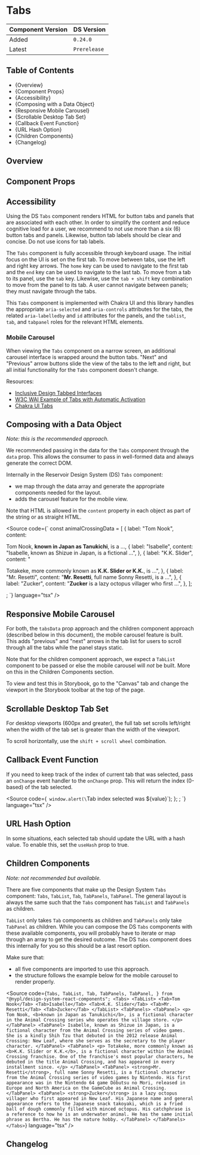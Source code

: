 

<Meta of={TabsStories} />

# Tabs

| Component Version | DS Version   |
| ----------------- | ------------ |
| Added             | `0.24.0`     |
| Latest            | `Prerelease` |

## Table of Contents

- {<Link href="#overview" target="_self">Overview</Link>}
- {<Link href="#component-props" target="_self">Component Props</Link>}
- {<Link href="#accessibility" target="_self">Accessibility</Link>}
- {<Link href="#composing-with-a-data-object" target="_self">Composing with a Data Object</Link>}
- {<Link href="#responsive-mobile-carousel" target="_self">Responsive Mobile Carousel</Link>}
- {<Link href="#scrollable-desktop-tab-set" target="_self">Scrollable Desktop Tab Set</Link>}
- {<Link href="#callback-event-function" target="_self">Callback Event Function</Link>}
- {<Link href="#url-hash-option" target="_self">URL Hash Option</Link>}
- {<Link href="#children-components" target="_self">Children Components</Link>}
- {<Link href="#changelog" target="_self">Changelog</Link>}

## Overview

<Description of={TabsStories} />

## Component Props

<Canvas of={TabsStories.WithControls} />

<ArgTypes of={TabsStories.WithControls} />

## Accessibility

Using the DS `Tabs` component renders HTML for button tabs and panels that are
associated with each other. In order to simplify the content and reduce
cognitive load for a user, we recommend to not use more than a six (6) button
tabs and panels. Likewise, button tab labels should be clear and concise. Do not
use icons for tab labels.

The `Tabs` component is fully accessible through keyboard usage. The initial
focus on the UI is set on the first tab. To move between tabs, use the left and
right key arrows. The `home` key can be used to navigate to the first tab and
the `end` key can be used to navigate to the last tab. To move from a tab to its
panel, use the `tab` key. Likewise, use the `tab + shift` key combination to
move from the panel to its tab. A user cannot navigate between panels; they must
navigate through the tabs.

This `Tabs` component is implemented with Chakra UI and this library handles the
appropriate `aria-selected` and `aria-controls` attributes for the tabs, the
related `aria-labelledby` and `id` attributes for the panels, and the `tablist`,
`tab`, and `tabpanel` roles for the relevant HTML elements.

### Mobile Carousel

When viewing the `Tabs` component on a narrow screen, an additional carousel
interface is wrapped around the button tabs. "Next" and "Previous" arrow buttons
slide the view of the tabs to the left and right, but all initial functionality
for the `Tabs` component doesn't change.

Resources:

- [Inclusive Design Tabbed Interfaces](https://inclusive-components.design/tabbed-interfaces/)
- [W3C WAI Example of Tabs with Automatic Activation](https://www.w3.org/TR/wai-aria-practices/examples/tabs/tabs-1/tabs.html)
- [Chakra UI Tabs](https://chakra-ui.com/docs/components/disclosure/tabs)

## Composing with a Data Object

_Note: this is the recommended approach._

We recommended passing in the data for the `Tabs` component through the `data`
prop. This allows the consumer to pass in well-formed data and always generate
the correct DOM.

Internally in the Reservoir Design System (DS) `Tabs` component:

- we map through the data array and generate the appropriate components needed
  for the layout.
- adds the carousel feature for the mobile view.

Note that HTML is allowed in the `content` property in each object as part of
the string or as straight HTML.

<Source
  code={`
const animalCrossingData = [
  {
    label: "Tom Nook",
    content: <p>Tom Nook, <b>known in Japan as Tanukichi</b>, is a ...,
  {
    label: "Isabelle",
    content: "Isabelle, known as Shizue in Japan, is a fictional ...",
  },
  {
    label: "K.K. Slider",
    content:
      "<p>Totakeke, more commonly known as <b>K.K. Slider or K.K.</b>, is ...",
  },
  {
    label: "Mr. Resetti",
    content:
      "<strong>Mr. Resetti</strong>, full name Sonny Resetti, is a ...",
  },
  {
    label: "Zucker",
    content:
      "<strong>Zucker</strong> is a lazy octopus villager who first ...",
  },
];

<Tabs tabsData={animalCrossingData} />; `} language="tsx" />

## Responsive Mobile Carousel

For both, the `tabsData` prop approach and the children component approach
(described below in this document), the mobile carousel feature is built. This
adds "previous" and "next" arrows in the tab list for users to scroll through
all the tabs while the panel stays static.

Note that for the children component approach, we expect a `TabList` component
to be passed or else the mobile carousel will _not_ be built. More on this in
the <Link href="#children-components" target="_self">Children Components</Link> section.

To view and test this in Storybook, go to the "Canvas" tab and change the
viewport in the Storybook toolbar at the top of the page.

## Scrollable Desktop Tab Set

For desktop viewports (600px and greater), the full tab set scrolls left/right when
the width of the tab set is greater than the width of the viewport.

To scroll horizontally, use the `shift + scroll wheel` combination.

<Canvas of={TabsStories.ExtendedTabSetExample} />

## Callback Event Function

If you need to keep track of the index of current tab that was selected, pass an
`onChange` event handler to the `onChange` prop. This will return the index
(0-based) of the tab selected.

<Source
  code={`
  window.alert(\`Tab index selected was \${value}\`);
};
<Tabs tabsData={animalCrossing} onChange={onChange} />;
`}
  language="tsx"
/>

<Canvas of={TabsStories.CallbackEventFunction} />

## URL Hash Option

In some situations, each selected tab should update the URL with a hash value.
To enable this, set the `useHash` prop to true.

<Canvas of={TabsStories.URLHashOption} />

## Children Components

_Note: not recommended but available._

There are five components that make up the Design System `Tabs` component:
`Tabs`, `TabList`, `Tab`, `TabPanels`, `TabPanel`. The general layout is always
the same such that the `Tabs` component has `TabList` and `TabPanels` as
children.

`TabList` only takes `Tab` components as children and `TabPanels` only take
`TabPanel` as children. While you can compose the DS `Tabs` components with
these available components, you will probably have to iterate or map through an
array to get the desired outcome. The DS `Tabs` component does this internally
for you so this should be a last resort option.

Make sure that:

- all five components are imported to use this approach.
- the structure follows the example below for the mobile carousel to render
  properly.

<Source
  code={`
  Tabs,
  TabList,
  Tab,
  TabPanels,
  TabPanel,
} from "@nypl/design-system-react-components";
<Tabs>
  <TabList>
    <Tab>Tom Nook</Tab>
    <Tab>Isabelle</Tab>
    <Tab>K.K. Slider</Tab>
    <Tab>Mr. Resetti</Tab>
    <Tab>Zucker</Tab>
  </TabList>
  <TabPanels>
    <TabPanel>
      <p>
        Tom Nook, <b>known in Japan as Tanukichi</b>, is a fictional
        character in the Animal Crossing series who operates the village
        store.
      </p>
    </TabPanel>
    <TabPanel>
      Isabelle, known as Shizue in Japan, is a fictional character from the
      Animal Crossing series of video games. She is a kindly Shih Tzu that
      debuted in the 2012 release Animal Crossing: New Leaf, where she
      serves as the secretary to the player character.
    </TabPanel>
    <TabPanel>
      <p>
        Totakeke, more commonly known as <b>K.K. Slider or K.K.</b>, is a
        fictional character within the Animal Crossing franchise. One of the
        franchise's most popular characters, he debuted in the title Animal
        Crossing, and has appeared in every installment since.
      </p>
    </TabPanel>
    <TabPanel>
      <strong>Mr. Resetti</strong>, full name Sonny Resetti, is a fictional
      character from the Animal Crossing series of video games by Nintendo.
      His first appearance was in the Nintendo 64 game Dōbutsu no Mori,
      released in Europe and North America on the GameCube as Animal
      Crossing.
    </TabPanel>
    <TabPanel>
      <strong>Zucker</strong> is a lazy octopus villager who first appeared
      in New Leaf. His Japanese name and general appearance refers to the
      Japanese snack takoyaki, which is a fried ball of dough commonly
      filled with minced octopus. His catchphrase is a reference to how he
      is an underwater animal. He has the same initial phrase as Bertha. He
      has the nature hobby.
    </TabPanel>
  </TabPanels>
</Tabs>
`}
  language="tsx"
/>

<Canvas of={TabsStories.ChildrenComponents} />

## Changelog

<ComponentChangelogTable changelogData={changelogData} />
